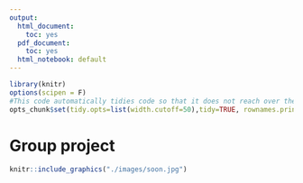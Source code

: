 ```yaml
---
output:
  html_document:
    toc: yes
  pdf_document:
    toc: yes
  html_notebook: default
---
```


```r
library(knitr)
options(scipen = F)
#This code automatically tidies code so that it does not reach over the page
opts_chunk$set(tidy.opts=list(width.cutoff=50),tidy=TRUE, rownames.print = FALSE, rows.print = 10)
```

# Group project

```r
knitr::include_graphics("./images/soon.jpg")
```
